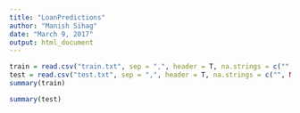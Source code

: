 ```yaml
---
title: "LoanPredictions"
author: "Manish Sihag"
date: "March 9, 2017"
output: html_document
---
```

```r
train = read.csv("train.txt", sep = ",", header = T, na.strings = c("", NA))
test = read.csv("test.txt", sep = ",", header = T, na.strings = c("", NA))
summary(train)
```
```r
summary(test)
```

